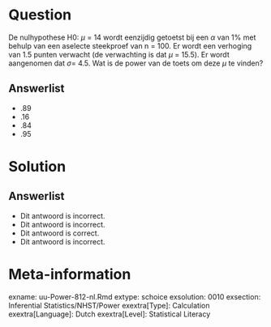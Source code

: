 Question
========
  
De nulhypothese H0: $\mu$ = 14 wordt eenzijdig getoetst bij een $\alpha$ van 1% met behulp van een aselecte steekproef van n = 100. Er wordt een verhoging van 1.5 punten verwacht (de verwachting is dat $\mu$ = 15.5). Er wordt aangenomen dat $\sigma$= 4.5. Wat is de power van de toets om deze $\mu$ te vinden?
  
Answerlist
----------
* .89
* .16
* .84
* .95

Solution
========

Answerlist
----------
* Dit antwoord is incorrect.
* Dit antwoord is incorrect.
* Dit antwoord is correct.
* Dit antwoord is incorrect.

Meta-information
================
exname: uu-Power-812-nl.Rmd
extype: schoice
exsolution: 0010
exsection: Inferential Statistics/NHST/Power
exextra[Type]: Calculation
exextra[Language]: Dutch
exextra[Level]: Statistical Literacy